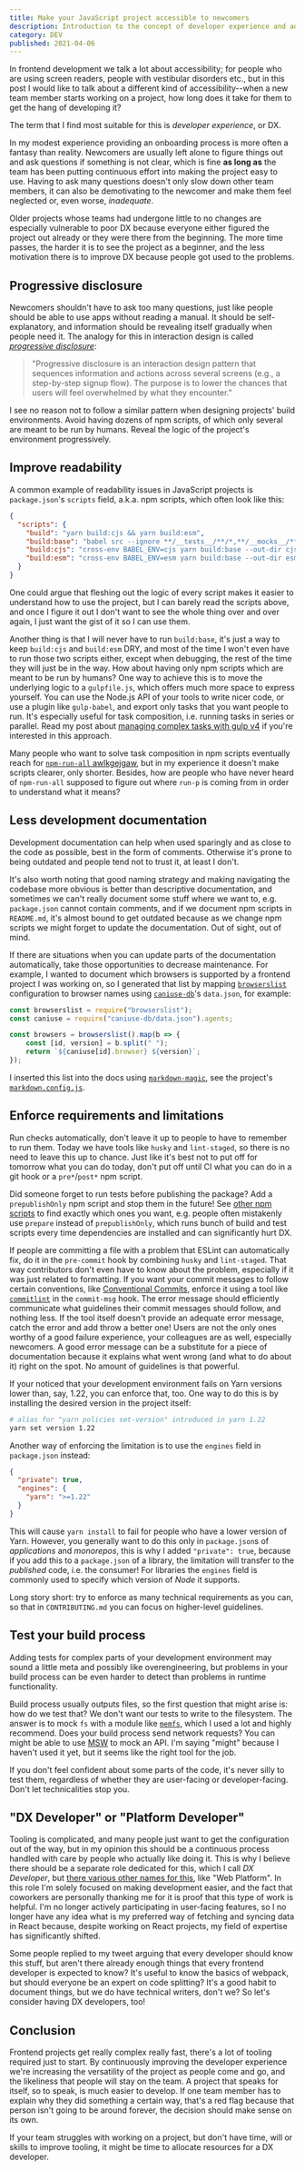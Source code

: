 ```yaml
---
title: Make your JavaScript project accessible to newcomers
description: Introduction to the concept of developer experience and advice on why and how to improve it in JavaScript projects.
category: DEV
published: 2021-04-06
---
```


In frontend development we talk a lot about accessibility; for people who are using screen readers, people with vestibular disorders etc., but in this post I would like to talk about a different kind of accessibility--when a new team member starts working on a project, how long does it take for them to get the hang of developing it?

The term that I find most suitable for this is _developer experience_, or DX.

In my modest experience providing an onboarding process is more often a fantasy than reality. Newcomers are usually left alone to figure things out and ask questions if something is not clear, which is fine **as long as** the team has been putting continuous effort into making the project easy to use. Having to ask many questions doesn't only slow down other team members, it can also be demotivating to the newcomer and make them feel neglected or, even worse, _inadequate_.

Older projects whose teams had undergone little to no changes are especially vulnerable to poor DX because everyone either figured the project out already or they were there from the beginning. The more time passes, the harder it is to see the project as a beginner, and the less motivation there is to improve DX because people got used to the problems.

## Progressive disclosure

Newcomers shouldn't have to ask too many questions, just like people should be able to use apps without reading a manual. It should be self-explanatory, and information should be revealing itself gradually when people need it. The analogy for this in interaction design is called [_progressive disclosure_](https://www.interaction-design.org/literature/topics/progressive-disclosure#:~:text=Progressive%20disclosure%20is%20an%20interaction,overwhelmed%20by%20what%20they%20encounter.):

> "Progressive disclosure is an interaction design pattern that sequences information and actions across several screens (e.g., a step-by-step signup flow). The purpose is to lower the chances that users will feel overwhelmed by what they encounter."

I see no reason not to follow a similar pattern when designing projects' build environments. Avoid having dozens of npm scripts, of which only several are meant to be run by humans. Reveal the logic of the project's environment progressively.

## Improve readability

A common example of readability issues in JavaScript projects is `package.json`'s `scripts` field, a.k.a. npm scripts, which often look like this:

```json
{
  "scripts": {
    "build": "yarn build:cjs && yarn build:esm",
    "build:base": "babel src --ignore **/__tests__/**/*,**/__mocks__/**/*,**/*.stories.js",
    "build:cjs": "cross-env BABEL_ENV=cjs yarn build:base --out-dir cjs",
    "build:esm": "cross-env BABEL_ENV=esm yarn build:base --out-dir esm"
  }
}
```

One could argue that fleshing out the logic of every script makes it easier to understand how to use the project, but I can barely read the scripts above, and once I figure it out I don't want to see the whole thing over and over again, I just want the gist of it so I can use them.

Another thing is that I will never have to run `build:base`, it's just a way to keep `build:cjs` and `build:esm` DRY, and most of the time I won't even have to run those two scripts either, except when debugging, the rest of the time they will just be in the way. How about having only npm scripts which are meant to be run by humans? One way to achieve this is to move the underlying logic to a `gulpfile.js`, which offers much more space to express yourself. You can use the Node.js API of your tools to write nicer code, or use a plugin like `gulp-babel`, and export only tasks that you want people to run. It's especially useful for task composition, i.e. running tasks in series or parallel. Read my post about [managing complex tasks with gulp v4](/blog/npm-scripts-vs-gulp-v4/) if you're interested in this approach.

Many people who want to solve task composition in npm scripts eventually reach for [`npm-run-all` awlkgejgaw](https://www.npmjs.com/package/npm-run-all), but in my experience it doesn't make scripts clearer, only shorter. Besides, how are people who have never heard of `npm-run-all` supposed to figure out where `run-p` is coming from in order to understand what it means?

## Less development documentation

Development documentation can help when used sparingly and as close to the code as possible, best in the form of comments. Otherwise it's prone to being outdated and people tend not to trust it, at least I don't.

It's also worth noting that good naming strategy and making navigating the codebase more obvious is better than descriptive documentation, and sometimes we can't really document some stuff where we want to, e.g. `package.json` cannot contain comments, and if we document npm scripts in `README.md`, it's almost bound to get outdated because as we change npm scripts we might forget to update the documentation. Out of sight, out of mind.

If there are situations when you can update parts of the documentation automatically, take those opportunities to decrease maintenance. For example, I wanted to document which browsers is supported by a frontend project I was working on, so I generated that list by mapping [`browserslist`](https://github.com/browserslist/browserslist) configuration to browser names using [`caniuse-db`]()'s `data.json`, for example:

```js
const browserslist = require("browserslist");
const caniuse = require("caniuse-db/data.json").agents;

const browsers = browserslist().map(b => {
	const [id, version] = b.split(" ");
	return `${caniuse[id].browser} ${version}`;
});
```

I inserted this list into the docs using [`markdown-magic`](https://www.npmjs.com/package/markdown-magic), see the project's [`markdown.config.js`](https://github.com/kiwicom/orbit/blob/2f10bf14b26a6b641aa665abafd597c24857bf7d/markdown.config.js).

## Enforce requirements and limitations

Run checks automatically, don't leave it up to people to have to remember to run them. Today we have tools like `husky` and `lint-staged`, so there is no need to leave this up to chance. Just like it's best not to put off for tomorrow what you can do today, don't put off until CI what you can do in a git hook or a `pre*`/`post*` npm script.

Did someone forget to run tests before publishing the package? Add a `prepublishOnly` npm script and stop them in the future! See [other npm scripts](https://docs.npmjs.com/misc/scripts) to find exactly which ones you want, e.g. people often mistakenly use `prepare` instead of `prepublishOnly`, which runs bunch of build and test scripts every time dependencies are installed and can significantly hurt DX.

If people are committing a file with a problem that ESLint can automatically fix, do it in the `pre-commit` hook by combining `husky` and `lint-staged`. That way contributors don't even have to know about the problem, especially if it was just related to formatting. If you want your commit messages to follow certain conventions, like [Conventional Commits](https://www.conventionalcommits.org/), enforce it using a tool like [`commitlint`](https://commitlint.js.org/) in the `commit-msg` hook. The error message should efficiently communicate what guidelines their commit messages should follow, and nothing less. If the tool itself doesn't provide an adequate error message, catch the error and add throw a better one! Users are not the only ones worthy of a good failure experience, your colleagues are as well, especially newcomers. A good error message can be a substitute for a piece of documentation because it explains what went wrong (and what to do about it) right on the spot. No amount of guidelines is that powerful.

If your noticed that your development environment fails on Yarn versions lower than, say, 1.22, you can enforce that, too. One way to do this is by installing the desired version in the project itself:

```bash
# alias for "yarn policies set-version" introduced in yarn 1.22
yarn set version 1.22
```

Another way of enforcing the limitation is to use the `engines` field in `package.json` instead:

```json
{
  "private": true,
  "engines": {
    "yarn": ">=1.22"
  }
}
```

This will cause `yarn install` to fail for people who have a lower version of Yarn. However, you generally want to do this only in `package.json`s of _applications_ and _monorepos_, this is why I added `"private": true`, because if you add this to a `package.json` of a library, the limitation will transfer to the _published_ code, i.e. the consumer! For libraries the `engines` field is commonly used to specify which version of _Node_ it supports.

Long story short: try to enforce as many technical requirements as you can, so that in `CONTRIBUTING.md` you can focus on higher-level guidelines.

## Test your build process

Adding tests for complex parts of your development environment may sound a little meta and possibly like overengineering, but problems in your build process can be even harder to detect than problems in runtime functionality.

Build process usually outputs files, so the first question that might arise is: how do we test that? We don't want our tests to write to the filesystem. The answer is to mock `fs` with a module like [`memfs`](https://www.npmjs.com/package/memfs), which I used a lot and highly recommend. Does your build process send network requests? You can might be able to use [MSW](https://mswjs.io/) to mock an API. I'm saying "might" because I haven't used it yet, but it seems like the right tool for the job.

If you don't feel confident about some parts of the code, it's never silly to test them, regardless of whether they are user-facing or developer-facing. Don't let technicalities stop you.

## "DX Developer" or "Platform Developer"

Tooling is complicated, and many people just want to get the configuration out of the way, but in my opinion this should be a continuous process handled with care by people who actually like doing it. This is why I believe there should be a separate role dedicated for this, which I call _DX Developer_, but [there various other names for this](https://twitter.com/silvenon/status/1151063178845020160), like "Web Platform". In this role I'm solely focused on making development easier, and the fact that coworkers are personally thanking me for it is proof that this type of work is helpful. I'm no longer actively participating in user-facing features, so I no longer have any idea what is my preferred way of fetching and syncing data in React because, despite working on React projects, my field of expertise has significantly shifted.

Some people replied to my tweet arguing that every developer should know this stuff, but aren't there already enough things that every frontend developer is expected to know? It's useful to know the basics of webpack, but should everyone be an expert on code splitting? It's a good habit to document things, but we do have technical writers, don't we? So let's consider having DX developers, too!

## Conclusion

Frontend projects get really complex really fast, there's a lot of tooling required just to start. By continuously improving the developer experience we're increasing the versatility of the project as people come and go, and the likeliness that people will stay on the team. A project that speaks for itself, so to speak, is much easier to develop. If one team member has to explain why they did something a certain way, that's a red flag because that person isn't going to be around forever, the decision should make sense on its own.

If your team struggles with working on a project, but don't have time, will or skills to improve tooling, it might be time to allocate resources for a DX developer.
